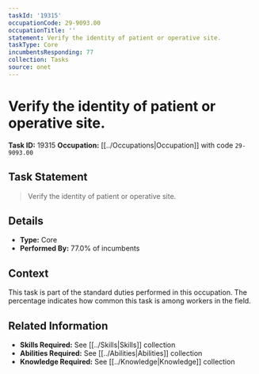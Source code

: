 ```yaml
---
taskId: '19315'
occupationCode: 29-9093.00
occupationTitle: ''
statement: Verify the identity of patient or operative site.
taskType: Core
incumbentsResponding: 77
collection: Tasks
source: onet
---
```

# Verify the identity of patient or operative site.

**Task ID:** 19315
**Occupation:** [[../Occupations|Occupation]] with code `29-9093.00`

## Task Statement

> Verify the identity of patient or operative site.

## Details

- **Type:** Core
- **Performed By:** 77.0% of incumbents

## Context

This task is part of the standard duties performed in this occupation. The percentage indicates how common this task is among workers in the field.

## Related Information

- **Skills Required:** See [[../Skills|Skills]] collection
- **Abilities Required:** See [[../Abilities|Abilities]] collection
- **Knowledge Required:** See [[../Knowledge|Knowledge]] collection
